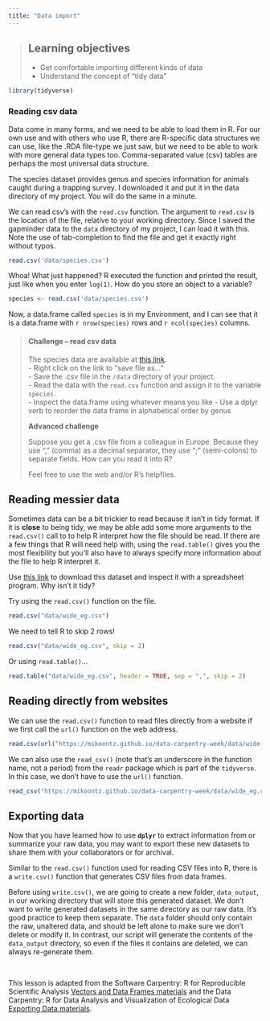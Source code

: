 ```yaml
---
title: "Data import"
---
```


> ## Learning objectives
>
> * Get comfortable importing different kinds of data
> * Understand the concept of "tidy data"

```r
library(tidyverse)
```

### Reading csv data

Data come in many forms, and we need to be able to load them in R. For our own 
use and with others who use R, there are R-specific data structures we can use, 
like the .RDA file-type we just saw, but we need to be able to work with more 
general data types too. Comma-separated value (csv) tables are perhaps the most 
universal data structure. 

The species dataset provides genus and species information for animals caught
during a trapping survey. I downloaded it and put it in the data directory of my 
project. You will do the same in a minute.

We can read csv's with the `read.csv` function. The argument to `read.csv` is 
the location of the file, relative to your working directory. Since I saved the 
gapminder data to the `data` directory of my project, I can load it with this. 
Note the use of tab-completion to find the file and get it exactly right without 
typos. 

```r
read.csv('data/species.csv')
```

Whoa! What just happened? R executed the function and printed the result, just 
like when you enter `log(1)`. How do you store an object to a variable?

```r
species <- read.csv('data/species.csv')
```

Now, a data.frame called `species` is in my Environment, and I can see that it 
is a data.frame with `r nrow(species)` rows and `r ncol(species)` columns. 

> #### Challenge -- read csv data
>
> The species data are available at [this link](data/species.csv).  
> - Right click on the link to "save file as..."  
> - Save the .csv file in the `/data` directory of your project.  
> - Read the data with the `read.csv` function and assign it to the variable 
> `species`.  
> - Inspect the data.frame using whatever means you like
> - Use a dplyr verb to reorder the data frame in alphabetical order by genus
> 
> **Advanced challenge**
>
> Suppose you get a .csv file from a colleague in Europe. Because they use "," 
> (comma) as a decimal separator, they use ";" (semi-colons) to separate fields. 
> How can you read it into R? 
>
> Feel free to use the web and/or R's helpfiles.    
>

## Reading messier data

Sometimes data can be a bit trickier to read because it isn't in tidy format.
If it is **close** to being tidy, we may be able add some more arguments to the
`read.csv()` call to to help R interpret how the file should be read. If there
are a few things that R will need help with, using the `read.table()` gives you
the most flexibility but you'll also have to always specify more information
about the file to help R interpret it.

Use [this link](data/wide_eg.csv) to download this dataset and inspect it with
a spreadsheet program. Why isn't it tidy?

Try using the `read.csv()` function on the file.

```r
read.csv("data/wide_eg.csv")
```

We need to tell R to skip 2 rows!

```r
read.csv("data/wide_eg.csv", skip = 2)
```

Or using `read.table()`...

```r
read.table("data/wide_eg.csv", header = TRUE, sep = ",", skip = 2)
```

## Reading directly from websites

We can use the `read.csv()` function to read files directly from a website if we
first call the `url()` function on the web address.

```r
read.csv(url("https://mikoontz.github.io/data-carpentry-week/data/wide_eg.csv"), skip = 2)
```

We can also use the `read_csv()` (note that's an underscore in the function
name, not a period) from the `readr` package which is part of the `tidyverse`.
In this case, we don't have to use the `url()` function.

```r
read_csv("https://mikoontz.github.io/data-carpentry-week/data/wide_eg.csv", skip = 2)
```

## Exporting data

Now that you have learned how to use **`dplyr`** to extract information from
or summarize your raw data, you may want to export these new datasets to share
them with your collaborators or for archival.

Similar to the `read.csv()` function used for reading CSV files into R, there is
a `write.csv()` function that generates CSV files from data frames.

Before using `write.csv()`, we are going to create a new folder, `data_output`,
in our working directory that will store this generated dataset. We don't want
to write generated datasets in the same directory as our raw data. It's good
practice to keep them separate. The `data` folder should only contain the raw,
unaltered data, and should be left alone to make sure we don't delete or modify
it. In contrast, our script will generate the contents of the `data_output`
directory, so even if the files it contains are deleted, we can always
re-generate them.

<br>

This lesson is adapted from the Software Carpentry: R for Reproducible 
Scientific Analysis [Vectors and Data Frames materials](http://data-lessons.github.io/gapminder-R/03-data-types-subsetting.html)
and the Data Carpentry: R for Data Analysis and Visualization of Ecological Data 
[Exporting Data materials](http://www.datacarpentry.org/R-ecology-lesson/03-dplyr.html).